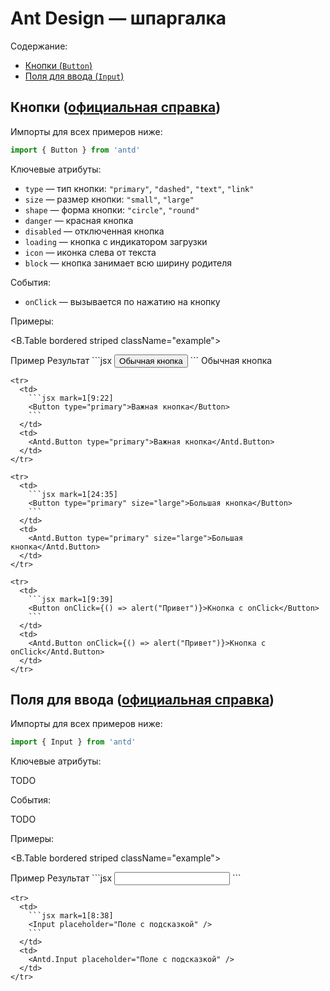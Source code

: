 
# Ant Design — шпаргалка

<style>{`
  .example td:nth-child(2) {
    vertical-align: middle;
  }
`}</style>

Содержание:

* [Кнопки (`Button`)](#buttons)
* [Поля для ввода (`Input`)](#inputs)

## Кнопки ([официальная справка](https://ant.design/components/button/)) <a id="buttons"></a>

Импорты для всех примеров ниже:

```jsx
import { Button } from 'antd'
```

Ключевые атрибуты:

* `type` — тип кнопки: `"primary"`, `"dashed"`, `"text"`, `"link"`
* `size` — размер кнопки: `"small"`, `"large"`
* `shape` — форма кнопки: `"circle"`, `"round"`
* `danger` — красная кнопка
* `disabled` — отключенная кнопка
* `loading` — кнопка с индикатором загрузки
* `icon` — иконка слева от текста
* `block` — кнопка занимает всю ширину родителя

События:

* `onClick` — вызывается по нажатию на кнопку

Примеры:

<B.Table bordered striped className="example">
  <thead>
    <tr>
      <th>Пример</th>
      <th>Результат</th>
    </tr>
  </thead>

  <tbody>
    <tr>
      <td>
        ```jsx
        <Button>Обычная кнопка</Button>
        ```
      </td>
      <td>
        <Antd.Button>Обычная кнопка</Antd.Button>
      </td>
    </tr>

    <tr>
      <td>
        ```jsx mark=1[9:22]
        <Button type="primary">Важная кнопка</Button>
        ```
      </td>
      <td>
        <Antd.Button type="primary">Важная кнопка</Antd.Button>
      </td>
    </tr> 

    <tr>
      <td>
        ```jsx mark=1[24:35]
        <Button type="primary" size="large">Большая кнопка</Button>
        ```
      </td>
      <td>
        <Antd.Button type="primary" size="large">Большая кнопка</Antd.Button>
      </td>
    </tr> 

    <tr>
      <td>
        ```jsx mark=1[9:39]
        <Button onClick={() => alert("Привет")}>Кнопка с onClick</Button>
        ```
      </td>
      <td>
        <Antd.Button onClick={() => alert("Привет")}>Кнопка с onClick</Antd.Button>
      </td>
    </tr> 
  </tbody>
</B.Table>

## Поля для ввода ([официальная справка](https://ant.design/components/input/)) <a id="inputs"></a>

Импорты для всех примеров ниже:

```jsx
import { Input } from 'antd'
```

Ключевые атрибуты:

TODO

События:

TODO

Примеры:

<B.Table bordered striped className="example">
  <thead>
    <tr>
      <th>Пример</th>
      <th>Результат</th>
    </tr>
  </thead>

  <tbody>
    <tr>
      <td>
        ```jsx
        <Input />
        ```
      </td>
      <td>
        <Antd.Input />
      </td>
    </tr>

    <tr>
      <td>
        ```jsx mark=1[8:38]
        <Input placeholder="Поле с подсказкой" />
        ```
      </td>
      <td>
        <Antd.Input placeholder="Поле с подсказкой" />
      </td>
    </tr>
  </tbody>
</B.Table>